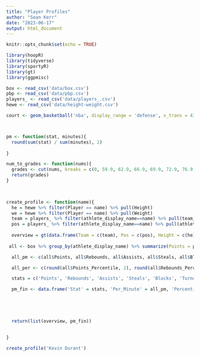 ```yaml
---
title: "Player Profiles"
author: "Sean Kerr"
date: "2023-06-17"
output: html_document
---
```


```r
knitr::opts_chunk$set(echo = TRUE)
```



```r
library(hoopR)
library(tidyverse)
library(sportyR)
library(gt)
library(ggpmisc)

box <- read_csv('data/box.csv')
pbp <- read_csv('data/pbp.csv')
players_ <- read_csv('data/players_.csv')
hewe <- read_csv('data/height-weight.csv')

court <- geom_basketball('nba', display_range = 'defense', x_trans = 41, y_trans = 25, color_updates = list(plot_background = 'white', court_apron = 'white', two_point_range = 'white', defensive_half_court = 'white', painted_area = 'white', center_circle_fill = 'white', free_throw_circle_fill = 'white', substitution_line='white'))




```

```r
pm <- function(stat, minutes){
  round(sum(stat) / sum(minutes), 2)
  
}

num_to_grades <- function(nums){
  grades <- cut(nums, breaks = c(0, 59.9, 62.9, 66.9, 69.9, 72.9, 76.9, 79.9, 82.9, 86.9, 89.0, 92.9, 96.9, 100), labels = c('F', 'D-', 'D', 'D+', 'C-', 'C', 'C+', 'B-', 'B', 'B+', 'A-', 'A', 'A+'))
  return(grades)
}

 

create_profile <- function(name){
  he = hewe %>% filter(Player == name) %>% pull(Height)
  we = hewe %>% filter(Player == name) %>% pull(Weight)
  team = players_ %>% filter(athlete_display_name==name) %>% pull(team_name)
  pos = players_ %>% filter(athlete_display_name==name) %>% pull(athlete_position_abbreviation)
  
  overview = gt(data.frame(Team = c(team), Pos = c(pos), Height = c(he), Weight = c(we))) %>% tab_header('Overview', subtitle=name) %>% opt_stylize(style = 2)
  
 all <- box %>% group_by(athlete_display_name) %>% summarize(Points = pm(points, minutes), Rebounds = pm(rebounds, minutes), Assists = pm(assists, minutes), Steals = pm(steals, minutes), Blocks = pm(blocks, minutes), Turnovers = pm(turnovers, minutes)) %>% mutate(Points_Percentile = cume_dist(Points), Rebounds_Percentile = cume_dist(Rebounds), Assists_Percentile = cume_dist(Assists), Steals_Percentile = cume_dist(Steals), Blocks_Percentile = cume_dist(Blocks), Turnover_Percentile = cume_dist(Turnovers)) %>% filter(athlete_display_name==name) %>% select(-athlete_display_name)

  all_pm <- c(all$Points, all$Rebounds, all$Assists, all$Steals, all$Blocks, all$Turnovers)

  all_per <- c(round(all$Points_Percentile, 2), round(all$Rebounds_Percentile, 2), round(all$Assists_Percentile, 2),  round(all$Steals_Percentile, 2), round(all$Blocks_Percentile, 2), 1 - round(all$Turnover_Percentile, 2))

  stats = c('Points', 'Rebounds', 'Assists', 'Steals', 'Blocks', 'Turnovers')

  pm_fin <- data.frame('Stat' = stats, 'Per_Minute' = all_pm, 'Percentile' = all_per * 100) %>% mutate(Grade = num_to_grades(Percentile)) %>% arrange(-Percentile) %>% gt() %>% tab_header('Per Minute Statistics', subtitle=name) %>% opt_stylize(style = 2)
    




  return(list(overview, pm_fin))
  

}

create_profile('Kevin Durant')





```
